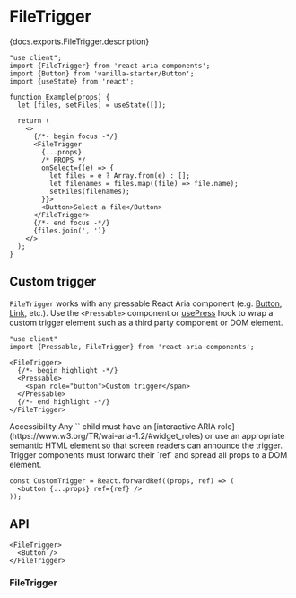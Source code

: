 


# FileTrigger

<PageDescription>{docs.exports.FileTrigger.description}</PageDescription>

```tsx render docs={docs.exports.FileTrigger} links={docs.links} props={['acceptedFileTypes', 'allowsMultiple', 'acceptDirectory', 'defaultCamera']} initialProps={{acceptedFileTypes: ['image/*']}} type="vanilla"
"use client";
import {FileTrigger} from 'react-aria-components';
import {Button} from 'vanilla-starter/Button';
import {useState} from 'react';

function Example(props) {
  let [files, setFiles] = useState([]);

  return (
    <>
      {/*- begin focus -*/}
      <FileTrigger
        {...props}
        /* PROPS */
        onSelect={(e) => {
          let files = e ? Array.from(e) : [];
          let filenames = files.map((file) => file.name);
          setFiles(filenames);
        }}>
        <Button>Select a file</Button>
      </FileTrigger>
      {/*- end focus -*/}
      {files.join(', ')}
    </>
  );
}
```

## Custom trigger

`FileTrigger` works with any pressable React Aria component (e.g. [Button](Button.html), [Link](Link.html), etc.). Use the `<Pressable>` component or [usePress](usePress.html) hook to wrap a custom trigger element such as a third party component or DOM element.

```tsx render
"use client"
import {Pressable, FileTrigger} from 'react-aria-components';

<FileTrigger>
  {/*- begin highlight -*/}
  <Pressable>
    <span role="button">Custom trigger</span>
  </Pressable>
  {/*- end highlight -*/}
</FileTrigger>
```

<InlineAlert variant="notice">
  <Heading>Accessibility</Heading>
  <Content>Any `<Pressable>` child must have an [interactive ARIA role](https://www.w3.org/TR/wai-aria-1.2/#widget_roles) or use an appropriate semantic HTML element so that screen readers can announce the trigger. Trigger components must forward their `ref` and spread all props to a DOM element.</Content>
</InlineAlert>

```tsx
const CustomTrigger = React.forwardRef((props, ref) => (
  <button {...props} ref={ref} />
));
```

## API

```tsx links={{FileTrigger: '#filetrigger', Button: 'Button.html'}}
<FileTrigger>
  <Button />
</FileTrigger>
```

### FileTrigger

<PropTable component={docs.exports.FileTrigger} links={docs.links} />
